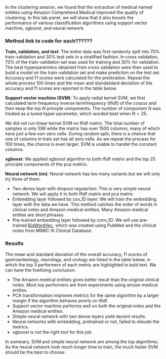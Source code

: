 In the clustering session, we found that the extraction of medical named entities using Amazon Comprehend Medical improved the quality of clustering. In this tab panel, we will show that it also boosts the performance of various classification algorithms using support vector machine, xgboost, and neural network.  

### Method  link to code for each??????
**Train, validation, and test**: The entire data was first randomly split into 70% train-validation and 30% test sets in a stratified fashion. In cross validation, 70% of the train-validation set was used for training and 30% for validation. The best hyperparemters obtained from cross validation were then used to build a model on the train-validation set and make prediciton on the test set. Accuracy and f1 scores were calculated for the predication. Repeat the whole process 100 times and the mean and standardard deviaiton of the accuracy and f1 scores are reported in the table below.

**Support vector machine (SVM)**: To apply radial kernel SVM, we first calculated term frequency inverse termfrequency (tfidf) of the corpus and then keep the top $N$ princple components. The number of component $N$ was treated as a tuned hyper parameter, which worded best when $N=25$.

We did not run linear kernel SVM on tfidf matrix. The total number of samples is only 599 while the matrix has over 1500 columns, many of which have just a few non-zero cells. During random split, there is a chance that one of columns in train set has all zero cells. As we repeat the process for 100 times, the chance is even larger. SVM is unable to handel the constant columns.

**xgboost**: We applied xgboost algorithm to both tfidf matrix and the top 25 principle components of the pca mattrix. 

**Neural network (nn)**: Neural network has too many variants but we will only try three of them.

- Two dense layer with dropout regulartion: This is very simple neural network. We will apply it to both tfidf matrix and pca matrix.
- Embedding layer followed by cov_1D layer: We will train the embedding layer with the data we have. This method catches the order of words in clinical notes and Amazon medical entities. Many Amazon medical entites are short phrases.
- Pre-trained embedding layer followed by conv_1D: We will use pre-trained [BioWordVec](https://github.com/ncbi-nlp/BioSentVec), which was created using PubMed and the clinical notes from MIMIC-III Clinical Database.

### Results
The mean and standard deviation of the overall accuracy, f1 scores of gastroenteology, neurology, and urology  are listed in the table below, in which the top 3 performers of each metric are highlighted in bold text. We can have the fowlloing conclusion:

- The Amazon medical entities gives better result than the original clinical notes. Most top performers are from experiments using amzon medical entites.
- PCA transformation improves metrics for the same algorithm by a larger margin if the algorithm behaves poorly on tfidf.
- Support vector machine performs well on both the original notes and the Amazon medical entities.
- Simple neural network with two dense layers yield decent results.
- Neural networks with embedding, pretrained or not, failed to elevate the metrics.
- xgboost is not the right tool for this job.

In summary, SVM and simple neural network are among the top algorithms. As the neural network took much longer time to train, the much faster SVM should be the best to choose.